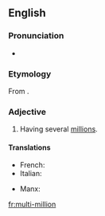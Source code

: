 {{also|multimillion}}
==English==

===Pronunciation===
* {{a|US}} {{IPA|/ˌmʌltiˈmɪljən/|/ˌmʌltaɪˈmɪljən/|lang=en}}

===Etymology===
From {{prefix|multi|million|lang=en}}.

===Adjective===
{{en-adj|-}}

# Having several [[million]]s.

====Translations====
{{trans-top|having several millions}}
* French: {{t+|fr|multi-million}}
* Italian: {{t|it|multi-millione}}
{{trans-mid}}
* Manx: {{t|gv|yl-villioonagh}}
{{trans-bottom}}

[[fr:multi-million]]